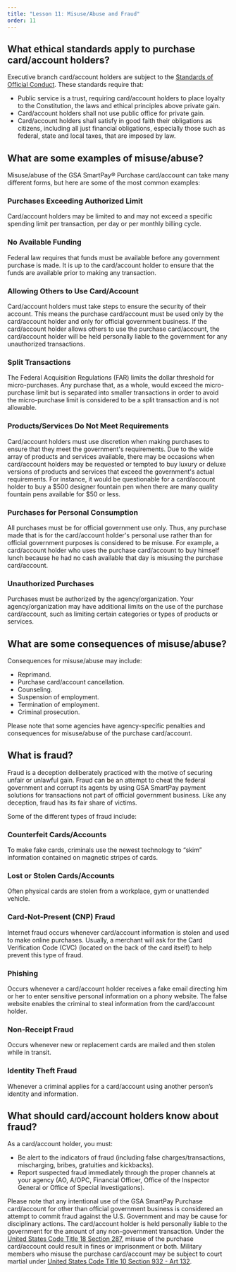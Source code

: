 ```yaml
---
title: "Lesson 11: Misuse/Abuse and Fraud"
order: 11
---
```


## What ethical standards apply to purchase card/account holders?
Executive branch card/account holders are subject to the [Standards of Official Conduct](https://www.justice.gov/jmd/principles-ethical-conduct). These standards require that:
- Public service is a trust, requiring card/account holders to place loyalty to the Constitution, the laws and ethical principles above private gain.
- Card/account holders shall not use public office for private gain.
- Card/account holders  shall satisfy in good faith their obligations as citizens, including all just financial obligations, especially those such as federal, state and local taxes, that are imposed by law.

## What are some examples of misuse/abuse?

Misuse/abuse of the GSA SmartPay® Purchase card/account can take many different forms, but here are some of the most common examples:

### Purchases Exceeding Authorized Limit
Card/account holders may be limited to and may not exceed a specific spending limit per transaction, per day or per monthly billing cycle.

### No Available Funding
Federal law requires that funds must be available before any government purchase is made. It is up to the card/account holder to ensure that the funds are available prior to making any transaction.

### Allowing Others to Use Card/Account
Card/account holders must take steps to ensure the security of their account. This means the purchase card/account must be used only by the card/account holder and only for official government business. If the card/account holder allows others to use the purchase card/account, the card/account holder will be held personally liable to the government for any unauthorized transactions.

### Split Transactions
The Federal Acquisition Regulations (FAR) limits the dollar threshold for micro-purchases. Any purchase that, as a whole, would exceed the micro-purchase limit but is separated into smaller transactions in order to avoid the micro-purchase limit is considered to be a split transaction and is not allowable.

### Products/Services Do Not Meet Requirements
Card/account holders must use discretion when making purchases to ensure that they meet the government's requirements. Due to the wide array of products and services available, there may be occasions when card/account holders may be requested or tempted to buy luxury or deluxe versions of products and services that exceed the government's actual requirements. For instance, it would be questionable for a card/account holder to buy a $500 designer fountain pen when there are many quality fountain pens available for $50 or less.

### Purchases for Personal Consumption
All purchases must be for official government use only. Thus, any purchase made that is for the card/account holder's personal use rather than for official government purposes is considered to be misuse. For example, a card/account holder who uses the purchase card/account to buy himself lunch because he had no cash available that day is misusing the purchase card/account.

### Unauthorized Purchases
Purchases must be authorized by the agency/organization. Your agency/organization may have additional limits on the use of the purchase card/account, such as limiting certain categories or types of products or services.

## What are some consequences of misuse/abuse?
Consequences for misuse/abuse may include:
- Reprimand.
- Purchase card/account cancellation.
- Counseling.
- Suspension of employment.
- Termination of employment.
- Criminal prosecution.

Please note that some agencies have agency-specific penalties and consequences for misuse/abuse of the purchase card/account.

## What is fraud?
Fraud is a deception deliberately practiced with the motive of securing unfair or unlawful gain. Fraud can be an attempt to cheat the federal government and corrupt its agents by using GSA SmartPay payment solutions for transactions not part of official government business. Like any deception, fraud has its fair share of victims.

Some of the different types of fraud include:

### Counterfeit Cards/Accounts
To make fake cards, criminals use the newest technology to “skim” information contained on magnetic stripes of cards.

### Lost or Stolen Cards/Accounts
Often physical cards are stolen from a workplace, gym or unattended vehicle.

### Card-Not-Present (CNP) Fraud
Internet fraud occurs whenever card/account information is stolen and used to make online purchases. Usually, a merchant will ask for the Card Verification Code (CVC) (located on the back of the card itself) to help prevent this type of fraud.

### Phishing
Occurs whenever a card/account holder receives a fake email directing him or her to enter sensitive personal information on a phony website. The false website enables the criminal to steal information from the card/account holder.

### Non-Receipt Fraud
Occurs whenever new or replacement cards are mailed and then stolen while in transit.

### Identity Theft Fraud
Whenever a criminal applies for a card/account using another person’s identity and information.

## What should card/account holders know about fraud?
As a card/account holder, you must:

- Be alert to the indicators of fraud (including false charges/transactions, mischarging, bribes, gratuities and kickbacks).
- Report suspected fraud immediately through the proper channels at your agency (AO, A/OPC, Financial Officer, Office of the Inspector General or Office of Special Investigations).

Please note that any intentional use of the GSA SmartPay Purchase card/account for other than official government business is considered an attempt to commit fraud against the U.S. Government and may be cause for disciplinary actions. The card/account holder is held personally liable to the government for the amount of any non-government transaction. Under the [United States Code Title 18 Section 287](https://uscode.house.gov/view.xhtml?req=granuleid:USC-prelim-title18-section287&num=0&edition=prelim), misuse of the purchase card/account could result in fines or imprisonment or both. Military members who misuse the purchase card/account may be subject to court martial under [United States Code Title 10 Section 932 - Art 132](https://uscode.house.gov/view.xhtml?req=(title:10%20section:932%20edition:prelim)%20OR%20(granuleid:USC-prelim-title10-section932)&f=treesort&edition=prelim&num=0&jumpTo=true).
